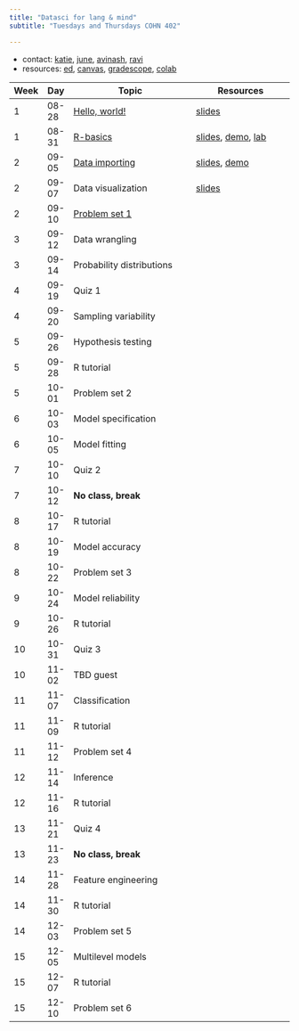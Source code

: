 ```yaml
---
title: "Datasci for lang & mind"
subtitle: "Tuesdays and Thursdays COHN 402"

---
```

 <!-- resources:  -->

- contact: [katie](mailto:kschuler@sas.upenn.edu), [june](mailto:yjchoe@sas.upenn.edu), [avinash](mailto:amgoss@sas.upenn.edu), [ravi](mailto:raviarya@sas.upenn.edu)
- resources: [ed](https://edstem.org/us/courses/41903/discussion/), [canvas](https://canvas.upenn.edu/courses/1736107), [gradescope](https://www.gradescope.com/courses/561597), [colab](https://colab.research.google.com/#create=true&language=r)


Week | Day | Topic | Resources |
|- |-|-----|----|
| 1 | 08-28 | [Hello, world!](notes/hello-world.qmd) | [slides](/slides/hello-world.qmd)|  
| 1 | 08-31 | [R-basics](/notes/r-basics.qmd)  | [slides](/slides/r-basics.qmd), [demo](https://colab.research.google.com/drive/1WjgmOFe5yg6ylrjZd2aoqX1W_rrCXTz9?usp=sharing), [lab](labs/lab-01.qmd)| 
| 2 | 09-05 |  [Data importing](/notes//data-importing.qmd)  | [slides](/slides/data-importing.qmd), [demo](https://colab.research.google.com/drive/1xHEa4cT99JO5Bnh3RroMphCyt3DLjpxT?usp=sharing)| 
| 2 | 09-07 |   Data visualization | [slides](/slides/data-visualization.qmd) |
| 2 | 09-10 |   [Problem set 1](/psets/problem-set-01.qmd) | |
|  3 |09-12 |   Data wrangling | |
|  3 | 09-14 |  Probability distributions | | 
|  4 | 09-19 |  Quiz 1 | |
| 4 | 09-20 |  Sampling variability  |  | 
|  5 | 09-26 |  Hypothesis testing |  | 
|  5 | 09-28 |  R tutorial | | 
| 5 | 10-01 |  Problem set 2 | | 
| 6 | 10-03 |  Model specification | | 
| 6 | 10-05 |  Model fitting | | 
| 7 | 10-10 |  Quiz 2 | | 
| 7 | 10-12 |  **No class, break** | | 
| 8 | 10-17 |  R tutorial | | 
| 8 | 10-19 |  Model accuracy| | 
| 8 | 10-22 | Problem set 3 | | 
| 9 | 10-24 | Model reliability | | 
| 9 | 10-26 |  R tutorial | | 
| 10 | 10-31 | Quiz 3 | | 
| 10 | 11-02 |  TBD guest | | 
| 11 | 11-07 | Classification | | 
| 11 | 11-09 |  R tutorial  | | 
| 11 | 11-12 |  Problem set 4 | | 
| 12 | 11-14 |  Inference | | 
| 12 | 11-16 |  R tutorial | | 
| 13 | 11-21 |  Quiz 4 | | 
| 13 | 11-23 |  **No class, break** | | 
| 14 | 11-28 | Feature engineering | | 
| 14 | 11-30 | R tutorial | | 
| 14 | 12-03 | Problem set 5 | | 
| 15 | 12-05 | Multilevel models | | 
| 15 | 12-07 | R tutorial| | 
| 15 | 12-10 | Problem set 6 | | 

